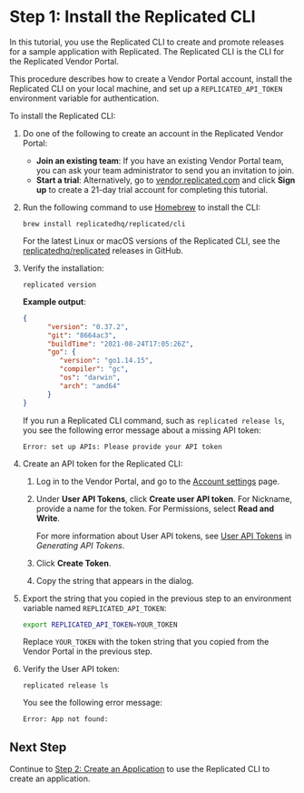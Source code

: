 # Step 1: Install the Replicated CLI

In this tutorial, you use the Replicated CLI to create and promote releases for a sample application with Replicated. The Replicated CLI is the CLI for the Replicated Vendor Portal.

This procedure describes how to create a Vendor Portal account, install the Replicated CLI on your local machine, and set up a `REPLICATED_API_TOKEN` environment variable for authentication.

To install the Replicated CLI:

1. Do one of the following to create an account in the Replicated Vendor Portal:
   * **Join an existing team**: If you have an existing Vendor Portal team, you can ask your team administrator to send you an invitation to join.
   * **Start a trial**: Alternatively, go to [vendor.replicated.com](https://vendor.replicated.com/) and click **Sign up** to create a 21-day trial account for completing this tutorial.

1. Run the following command to use [Homebrew](https://brew.sh) to install the CLI:

    ```
    brew install replicatedhq/replicated/cli
    ```

    For the latest Linux or macOS versions of the Replicated CLI, see the [replicatedhq/replicated](https://github.com/replicatedhq/replicated/releases) releases in GitHub.

1. Verify the installation:

      ```
      replicated version
      ```
      **Example output**:

      ```json
      {
            "version": "0.37.2",
            "git": "8664ac3",
            "buildTime": "2021-08-24T17:05:26Z",
            "go": {
               "version": "go1.14.15",
               "compiler": "gc",
               "os": "darwin",
               "arch": "amd64"
            }
      }
      ```
      If you run a Replicated CLI command, such as `replicated release ls`, you see the following error message about a missing API token:

      ```
      Error: set up APIs: Please provide your API token
      ```

1. Create an API token for the Replicated CLI:

   1. Log in to the Vendor Portal, and go to the [Account settings](https://vendor.replicated.com/account-settings) page.

   1. Under **User API Tokens**, click **Create user API token**. For Nickname, provide a name for the token. For Permissions, select **Read and Write**.

       For more information about User API tokens, see [User API Tokens](replicated-api-tokens#user-api-tokens) in _Generating API Tokens_.

   1. Click **Create Token**.

   1. Copy the string that appears in the dialog.

1. Export the string that you copied in the previous step to an environment variable named `REPLICATED_API_TOKEN`:

    ```bash
    export REPLICATED_API_TOKEN=YOUR_TOKEN
    ```
    Replace `YOUR_TOKEN` with the token string that you copied from the Vendor Portal in the previous step.

1. Verify the User API token:

    ```
    replicated release ls
    ```

    You see the following error message:

    ```
    Error: App not found:
    ```

## Next Step

Continue to [Step 2: Create an Application](tutorial-cli-create-app) to use the Replicated CLI to create an application.

